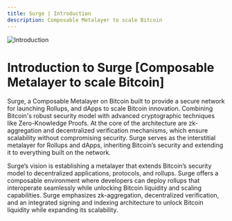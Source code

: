 ```yaml
---
title: Surge | Introduction
description: Composable Metalayer to scale Bitcoin
---
```


<img src="/assets/intro.png" alt="Introduction" />

# Introduction to Surge [Composable Metalayer to scale Bitcoin]

Surge, a Composable Metalayer on Bitcoin built to provide a secure network for launching Rollups, and dApps to scale Bitcoin innovation. Combining Bitcoin's robust security model with advanced cryptographic techniques like Zero-Knowledge Proofs. At the core of the architecture are zk-aggregation and decentralized verification mechanisms, which ensure scalability without compromising security. Surge serves as the interstitial metalayer for Rollups and dApps, inheriting Bitcoin’s security and extending it to everything built on the network.

Surge’s vision is establishing a metalayer that extends Bitcoin’s security model to decentralized applications, protocols, and rollups. Surge offers a composable environment where developers can deploy rollups that interoperate seamlessly while unlocking Bitcoin liquidity and scaling capabilities. Surge emphasizes zk-aggregation, decentralized verification, and an integrated signing and indexing architecture to unlock Bitcoin liquidity while expanding its scalability.
